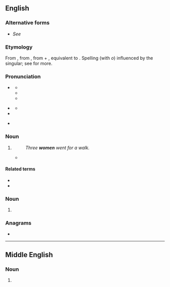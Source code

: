 {{also|wǒmen|wǒmén|-women|Women}}
==English==

===Alternative forms===
* ''See'' {{m|en|woman#Alternative forms}}

===Etymology===
From {{inh|en|enm|wimmen}}, from {{inh|en|ang|wīfmenn||women}}, from {{m|ang|wīf||female}} + {{m|ang|menn||men, persons, human beings}}, equivalent to {{compound|en|wife|men|nocat=1}}. Spelling (with ''o'') influenced by the singular; see {{m|en|woman}} for more.

===Pronunciation===
* {{a|RP|US|CA}} {{IPA|en|/ˈwɪmɪn/|/ˈwɪmən/}}
** {{audio|en|en-uk-women.ogg|Audio (UK)}}
** {{audio|en|en-ca-women.opus|Audio (CA)}}
** {{rhymes|en|ɪmɪn}}
* {{a|NZ}} {{IPA|en|/ˈwʊmɘn/|/ˈwɘmɘn/}}
** {{rhymes|en|ʊmən}}
* {{hyph|en|wom|en}}
* {{homophones|en|woman}} {{q|some dialects|common in New Zealand and South Africa}}

===Noun===
{{head|en|noun form}}

# {{en-irregular plural of|woman}}
#: ''Three '''women''' went for a walk.''
#* {{seeCites|en}}

====Related terms====
* {{l|en|women's lib}}
* {{l|en|womenfolk}}

===Noun===
{{head|en|misspelling}}

# {{misspelling of|en|woman}}

===Anagrams===
* {{anagrams|en|a=emnow|Mowen|menow}}

{{cln|en|plurals with umlaut|plurals ending in "-en"}}

----

==Middle English==

===Noun===
{{head|enm|noun plural form|g=p}}

# {{alt form|enm|wommen}}